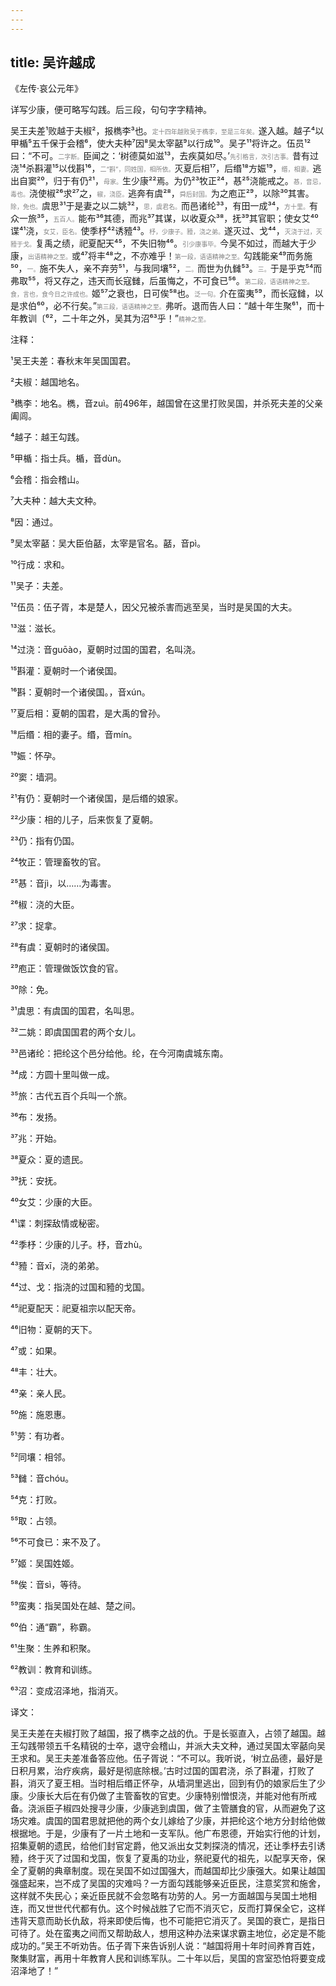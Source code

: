 ```yaml
---
---
---
```

title: 吴许越成
---




《左传·哀公元年》





详写少康，便可略写勾践。后三段，句句字字精神。





吴王夫差¹败越于夫椒²，报檇李³也。<font color=gray size=0.8rem>定十四年越败吴于檇李，至是三年矣。</font>遂入越。越子⁴以甲楯⁵五千保于会稽⁶，使大夫种⁷因⁸吴太宰嚭⁹以行成¹⁰。吴子¹¹将许之。伍员¹²曰：“不可。<font color=gray size=0.8rem>二字断。</font>臣闻之：‘树德莫如滋¹³，去疾莫如尽。’<font color=gray size=0.8rem>先引格言，次引古事。</font>昔有过浇¹⁴杀斟灌¹⁵以伐斟¹⁶，<font color=gray size=0.8rem>二“斟”，同姓国，相所依。</font>灭夏后相¹⁷，后缗¹⁸方娠¹⁹，<font color=gray size=0.8rem>缗，相妻。</font>逃出自窦²⁰，归于有仍²¹，<font color=gray size=0.8rem>母家。</font>生少康²²焉。为仍²³牧正²⁴，惎²⁵浇能戒之。<font color=gray size=0.8rem>惎，音忌，毒也。</font>浇使椒²⁶求²⁷之，<font color=gray size=0.8rem>椒，浇臣。</font>逃奔有虞²⁸，<font color=gray size=0.8rem>舜后封国。</font>为之庖正²⁹，以除³⁰其害。<font color=gray size=0.8rem>除，免也。</font>虞思³¹于是妻之以二姚³²，<font color=gray size=0.8rem>思，虞君名。</font>而邑诸纶³³，有田一成³⁴，<font color=gray size=0.8rem>方十里。</font>有众一旅³⁵，<font color=gray size=0.8rem>五百人。</font>能布³⁶其德，而兆³⁷其谋，以收夏众³⁸，抚³⁹其官职；使女艾⁴⁰谍⁴¹浇，<font color=gray size=0.8rem>女艾，臣名。</font>使季杼⁴²诱豷⁴³。<font color=gray size=0.8rem>杼，少康子。豷，浇之弟。</font>遂灭过、戈⁴⁴，<font color=gray size=0.8rem>灭浇于过，灭豷于戈。</font>复禹之绩，祀夏配天⁴⁵，不失旧物⁴⁶。<font color=gray size=0.8rem>引少康事毕。</font>今吴不如过，而越大于少康，<font color=gray size=0.8rem>出语精神之至。</font>或⁴⁷将丰⁴⁸之，不亦难乎！<font color=gray size=0.8rem>第一段，语语精神之至。</font>勾践能亲⁴⁹而务施⁵⁰，<font color=gray size=0.8rem>一。</font>施不失人，亲不弃劳⁵¹，与我同壤⁵²，<font color=gray size=0.8rem>二。</font>而世为仇雠⁵³。<font color=gray size=0.8rem>三。</font>于是乎克⁵⁴而弗取⁵⁵，将又存之，违天而长寇雠，后虽悔之，不可食已⁵⁶。<font color=gray size=0.8rem>第二段，语语精神之至。食，言也，食今日之许成也。</font>姬⁵⁷之衰也，日可俟⁵⁸也。<font color=gray size=0.8rem>泛一句。</font>介在蛮夷⁵⁹，而长寇雠，以是求伯⁶⁰，必不行矣。”<font color=gray size=0.8rem>第三段，语语精神之至。</font>弗听。退而告人曰：“越十年生聚⁶¹，而十年教训〔⁶²，二十年之外，吴其为沼⁶³乎！”<font color=gray size=0.8rem>精神之至。</font>

注释：

¹吴王夫差：春秋末年吴国国君。

²夫椒：越国地名。

³檇李：地名。檇，音zuì。前496年，越国曾在这里打败吴国，并杀死夫差的父亲阖闾。

⁴越子：越王勾践。

⁵甲楯：指士兵。楯，音dùn。

⁶会稽：指会稽山。

⁷大夫种：越大夫文种。

⁸因：通过。

⁹吴太宰嚭：吴大臣伯嚭，太宰是官名。嚭，音pì。

¹⁰行成：求和。

¹¹吴子：夫差。

¹²伍员：伍子胥，本是楚人，因父兄被杀害而逃至吴，当时是吴国的大夫。

¹³滋：滋长。

¹⁴过浇：音guōào，夏朝时过国的国君，名叫浇。

¹⁵斟灌：夏朝时一个诸侯国。

¹⁶斟：夏朝时一个诸侯国。，音xún。

¹⁷夏后相：夏朝的国君，是大禹的曾孙。

¹⁸后缗：相的妻子。缗，音mín。

¹⁹娠：怀孕。

²⁰窦：墙洞。

²¹有仍：夏朝时一个诸侯国，是后缗的娘家。

²²少康：相的儿子，后来恢复了夏朝。

²³仍：指有仍国。

²⁴牧正：管理畜牧的官。

²⁵惎：音jì，以……为毒害。

²⁶椒：浇的大臣。

²⁷求：捉拿。

²⁸有虞：夏朝时的诸侯国。

²⁹庖正：管理做饭饮食的官。

³⁰除：免。

³¹虞思：有虞国的国君，名叫思。

³²二姚：即虞国国君的两个女儿。

³³邑诸纶：把纶这个邑分给他。纶，在今河南虞城东南。

³⁴成：方圆十里叫做一成。

³⁵旅：古代五百个兵叫一个旅。

³⁶布：发扬。

³⁷兆：开始。

³⁸夏众：夏的遗民。

³⁹抚：安抚。

⁴⁰女艾：少康的大臣。

⁴¹谍：刺探敌情或秘密。

⁴²季杼：少康的儿子。杼，音zhù。

⁴³豷：音xī，浇的弟弟。

⁴⁴过、戈：指浇的过国和豷的戈国。

⁴⁵祀夏配天：祀夏祖宗以配天帝。

⁴⁶旧物：夏朝的天下。

⁴⁷或：如果。

⁴⁸丰：壮大。

⁴⁹亲：亲人民。

⁵⁰施：施恩惠。

⁵¹劳：有功者。

⁵²同壤：相邻。

⁵³雠：音chóu。

⁵⁴克：打败。

⁵⁵取：占领。

⁵⁶不可食已：来不及了。

⁵⁷姬：吴国姓姬。

⁵⁸俟：音sì，等待。

⁵⁹蛮夷：指吴国处在越、楚之间。

⁶⁰伯：通“霸”，称霸。

⁶¹生聚：生养和积聚。

⁶²教训：教育和训练。

⁶³沼：变成沼泽地，指消灭。

译文：

吴王夫差在夫椒打败了越国，报了檇李之战的仇。于是长驱直入，占领了越国。越王勾践带领五千名精锐的士卒，退守会稽山，并派大夫文种，通过吴国太宰嚭向吴王求和。吴王夫差准备答应他。伍子胥说：“不可以。我听说，‘树立品德，最好是日积月累，治疗疾病，最好是彻底除根。’古时过国的国君浇，杀了斟灌，打败了斟，消灭了夏王相。当时相后缗正怀孕，从墙洞里逃出，回到有仍的娘家后生了少康。少康长大后在有仍做了主管畜牧的官吏。少康特别憎恨浇，并能对他有所戒备。浇派臣子椒四处搜寻少康，少康逃到虞国，做了主管膳食的官，从而避免了这场灾难。虞国的国君思就把他的两个女儿嫁给了少康，并把纶这个地方分封给他做根据地。于是，少康有了一片土地和一支军队。他广布恩德，开始实行他的计划，招集夏朝的遗民，给他们封官定爵，他又派出女艾刺探浇的情况，还让季杼去引诱豷，终于灭了过国和戈国，恢复了夏禹的功业，祭祀夏代的祖先，以配享天帝，保全了夏朝的典章制度。现在吴国不如过国强大，而越国却比少康强大。如果让越国强盛起来，岂不成了吴国的灾难吗？一方面勾践能够亲近臣民，注意奖赏和施舍，这样就不失民心；亲近臣民就不会忽略有功劳的人。另一方面越国与吴国土地相连，而又世世代代都有仇。这个时候战胜了它而不消灭它，反而打算保全它，这样违背天意而助长仇敌，将来即使后悔，也不可能把它消灭了。吴国的衰亡，是指日可待了。处在蛮夷之间而又帮助敌人，想用这种办法来谋求霸主地位，必定是不能成功的。”吴王不听劝告。伍子胥下来告诉别人说：“越国将用十年时间养育百姓，聚集财富，再用十年教育人民和训练军队。二十年以后，吴国的宫室恐怕将要变成沼泽地了！”